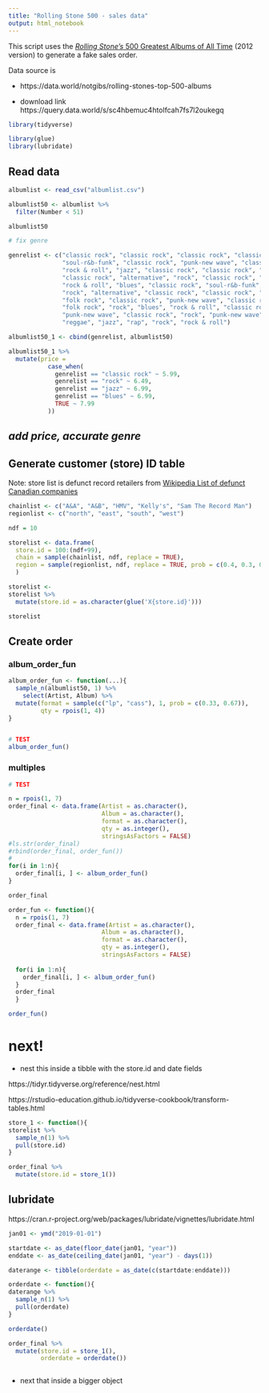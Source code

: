 ```yaml
---
title: "Rolling Stone 500 - sales data"
output: html_notebook
---
```


This script uses the [_Rolling Stone's_ 500 Greatest Albums of All Time](https://en.wikipedia.org/wiki/Rolling_Stone%27s_500_Greatest_Albums_of_All_Time) (2012 version) to generate a fake sales order.

Data source is 

* https://data.world/notgibs/rolling-stones-top-500-albums

* download link https://query.data.world/s/sc4hbemuc4htolfcah7fs7l2oukegq


```r

library(tidyverse)

library(glue)
library(lubridate)

```


## Read data

```r

albumlist <- read_csv("albumlist.csv")

albumlist50 <- albumlist %>%
  filter(Number < 51)

albumlist50

# fix genre

genrelist <- c("classic rock", "classic rock", "classic rock", "classic rock", "classic rock", 
               "soul-r&b-funk", "classic rock", "punk-new wave", "classic rock", "classic rock", 
               "rock & roll", "jazz", "classic rock", "classic rock", "classic rock",
               "classic rock", "alternative", "rock", "classic rock", "soul-r&b-funk",
               "rock & roll", "blues", "classic rock", "soul-r&b-funk", "soul-r&b-funk",
               "rock", "alternative", "classic rock", "classic rock", "folk rock",
               "folk rock", "classic rock", "punk-new wave", "classic rock", "rock", 
               "folk rock", "rock", "blues", "rock & roll", "classic rock", 
               "punk-new wave", "classic rock", "rock", "punk-new wave", "classic rock",
               "reggae", "jazz", "rap", "rock", "rock & roll")

albumlist50_1 <- cbind(genrelist, albumlist50)

albumlist50_1 %>%
  mutate(price =
           case_when(
             genrelist == "classic rock" ~ 5.99,
             genrelist == "rock" ~ 6.49,
             genrelist == "jazz" ~ 6.99,
             genrelist == "blues" ~ 6.99,
             TRUE ~ 7.99
           ))

```

## _add price, accurate genre_


## Generate customer (store) ID table

Note: store list is defunct record retailers from [Wikipedia List of defunct Canadian companies](https://en.wikipedia.org/wiki/List_of_defunct_Canadian_companies#Consumer_retail,_including_grocery)


```r

chainlist <- c("A&A", "A&B", "HMV", "Kelly's", "Sam The Record Man")
regionlist <- c("north", "east", "south", "west")

ndf = 10

storelist <- data.frame(
  store.id = 100:(ndf+99),
  chain = sample(chainlist, ndf, replace = TRUE),
  region = sample(regionlist, ndf, replace = TRUE, prob = c(0.4, 0.3, 0.2, 0.1))
  )

storelist <-
storelist %>%
  mutate(store.id = as.character(glue('X{store.id}')))

storelist

```

## Create order

### album_order_fun

```r

album_order_fun <- function(...){
  sample_n(albumlist50, 1) %>%
    select(Artist, Album) %>%
  mutate(format = sample(c("lp", "cass"), 1, prob = c(0.33, 0.67)),
         qty = rpois(1, 4))
}


# TEST
album_order_fun()


```


### multiples

```r
# TEST

n = rpois(1, 7)
order_final <- data.frame(Artist = as.character(),
                          Album = as.character(),
                          format = as.character(),
                          qty = as.integer(),
                          stringsAsFactors = FALSE)  
#ls.str(order_final)
#rbind(order_final, order_fun())
#
for(i in 1:n){
  order_final[i, ] <- album_order_fun()
}

order_final

```



```r

order_fun <- function(){
  n = rpois(1, 7)
  order_final <- data.frame(Artist = as.character(),
                          Album = as.character(),
                          format = as.character(),
                          qty = as.integer(),
                          stringsAsFactors = FALSE)  
  
  for(i in 1:n){
    order_final[i, ] <- album_order_fun()
  }
  order_final
  }


```


```r

order_fun()

```


# next!

* nest this inside a tibble with the store.id and date fields

https://tidyr.tidyverse.org/reference/nest.html

https://rstudio-education.github.io/tidyverse-cookbook/transform-tables.html 

```r

store_1 <- function(){ 
storelist %>%
  sample_n(1) %>%
  pull(store.id) 
}  

order_final %>%
  mutate(store.id = store_1())


```


## lubridate

https://cran.r-project.org/web/packages/lubridate/vignettes/lubridate.html

```r

jan01 <- ymd("2019-01-01")

startdate <- as_date(floor_date(jan01, "year"))
enddate <- as_date(ceiling_date(jan01, "year") - days(1))

daterange <- tibble(orderdate = as_date(c(startdate:enddate)))

orderdate <- function(){ 
daterange %>%
  sample_n(1) %>%
  pull(orderdate) 
}  

orderdate()

order_final %>%
  mutate(store.id = store_1(),
         orderdate = orderdate())



```



* next that inside a bigger object






